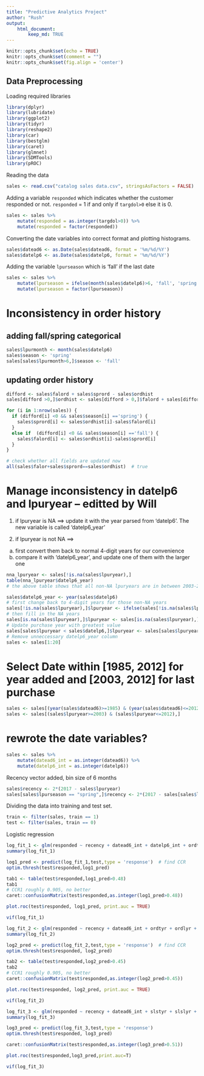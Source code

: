 ```yaml
---
title: "Predictive Analytics Project"
author: "Rush"
output: 
    html_document: 
        keep_md: TRUE
---
```


```r
knitr::opts_chunk$set(echo = TRUE)
knitr::opts_chunk$set(comment = "")
knitr::opts_chunk$set(fig.align = 'center')
```

## Data Preprocessing

Loading required libraries
```r
library(dplyr)
library(lubridate)
library(ggplot2)
library(tidyr)
library(reshape2)
library(car)
library(bestglm)
library(caret)
library(glmnet)
library(SDMTools)
library(pROC)
```

Reading the data
```r
sales <- read.csv("catalog sales data.csv", stringsAsFactors = FALSE)
```

Adding a variable `responded` which indicates whether the customer responded or not. `responded` = 1 if and only if `targdol>0` else it is 0.
```r
sales <- sales %>%
    mutate(responded = as.integer(targdol>0)) %>%
    mutate(responded = factor(responded))
```

Converting the date variables into correct format and plotting histograms.
```r
sales$datead6 <- as.Date(sales$datead6, format = '%m/%d/%Y')
sales$datelp6 <- as.Date(sales$datelp6, format = '%m/%d/%Y')
```

Adding the variable `lpurseason` which is 'fall' if the last date
```r
sales <- sales %>%
    mutate(lpurseason = ifelse(month(sales$datelp6)>6, 'fall', 'spring')) %>%
    mutate(lpurseason = factor(lpurseason)) 
```

# Inconsistency in order history
## adding fall/spring categorical
```r
sales$lpurmonth <- month(sales$datelp6)
sales$season <- 'spring'
sales[sales$lpurmonth>6,]$season <- 'fall'
```


## updating order history
```r
difford <- sales$falord + sales$sprord - sales$ordhist
sales[difford >0,]$ordhist <- sales[difford > 0,]$falord + sales[difford > 0,]$sprord

for (i in 1:nrow(sales)) {
  if (difford[i] <0 && sales$season[i] =='spring') {
    sales$sprord[i] <- sales$ordhist[i]-sales$falord[i]
  }
  else if  (difford[i] <0 && sales$season[i] =='fall') {
    sales$falord[i] <- sales$ordhist[i]-sales$sprord[i]
  }
}

# check whether all fields are updated now
all(sales$falor+sales$sprord==sales$ordhist)  # true
```

# Manage inconsistency in datelp6 and lpuryear -- editted by Will
1. if lpuryear is NA ==> update it with the year parsed from 'datelp6'. The new variable is called 'datelp6_year'

2. if lpuryear is not NA ==>
  a. first convert them back to normal 4-digit years for our convenience
  b. compare it with 'datelp6_year', and update one of them with the larger one
  
```r
nna_lpuryear <- sales[!is.na(sales$lpuryear),]
table(nna_lpuryear$datelp6_year)
# the above table shows that all non-NA lpuryears are in between 2003-2012

sales$datelp6_year <- year(sales$datelp6)
# first change back to 4-digit years for those non-NA years
sales[!is.na(sales$lpuryear),]$lpuryear <- ifelse(sales[!is.na(sales$lpuryear),]$lpuryear<3,as.integer(paste0('201',as.character(sales[!is.na(sales$lpuryear),]$lpuryear))),as.integer(paste0('200',as.character(sales[!is.na(sales$lpuryear),]$lpuryear))))
# then fill in the NA years
sales[is.na(sales$lpuryear),]$lpuryear <- sales[is.na(sales$lpuryear),]$datelp6_year
# Update purchase year with greatest value
sales[sales$lpuryear < sales$datelp6,]$lpuryear <- sales[sales$lpuryear < sales$datelp6,]$datelp6_year
# Remove unneccessary datelp6_year column
sales <- sales[1:20]
```

# Select Date within [1985, 2012] for year added and [2003, 2012] for last purchase
```r
sales <- sales[(year(sales$datead6)>=1985) & (year(sales$datead6)<=2012),]
sales <- sales[(sales$lpuryear>=2003) & (sales$lpuryear<=2012),]
```

# rewrote the date variables?
```r
sales <- sales %>%
    mutate(datead6_int = as.integer(datead6)) %>%
    mutate(datelp6_int = as.integer(datelp6))
```




<!-- **This was in the whole data. Verify this again for only the training data.** -->
<!-- Four observations have datead6 = 6/1/1931. The next nearest date is 1/1/1980. Therefore, these observations might be potential outliers. This is shown below.  -->

<!-- ```{r} -->
<!-- # the earliest date -->
<!-- sale[which(train$datead6<0),] -->
<!-- # there are only 4 dates before 1/1/1970 -->

<!-- # the earliest date after 1/1/1970 -->
<!-- sale[which(sales$datead6 == min(sales$datead6[sales$datead6>0])), ] -->
<!-- ``` -->

Recency vector added, bin size of 6 months
```r
sales$recency <- 2*(2017 - sales$lpuryear)
sales[sales$lpurseason == "spring",]$recency <- 2*(2017 - sales[sales$lpurseason == "spring",]$lpuryear) + 1
```

Dividing the data into training and test set.
```r
train <- filter(sales, train == 1)
test <- filter(sales, train == 0)
```


Logistic regression
```r
log_fit_1 <- glm(responded ~ recency + datead6_int + datelp6_int + ordtyr + ordlyr + ord2ago + ord3ago + falord + sprord, family = binomial, data = train)
summary(log_fit_1)
```
```r
log1_pred <- predict(log_fit_1,test,type = 'response')  # find CCR 
optim.thresh(test$responded,log1_pred)
```

```r
tab1 <- table(test$responded,log1_pred>0.48)
tab1
# CCR1 roughly 0.905, no better
caret::confusionMatrix(test$responded,as.integer(log1_pred>0.48))
```


```r
plot.roc(test$responded, log1_pred, print.auc = TRUE)
```

```r
vif(log_fit_1)
```

```r
log_fit_2 <- glm(responded ~ recency + datead6_int + ordtyr + ordlyr + ord2ago + ord3ago + falord + sprord + ordtyr*ordlyr + ordlyr*ord2ago, family = binomial, data = train)
summary(log_fit_2)
```

```r
log2_pred <- predict(log_fit_2,test,type = 'response')  # find CCR
optim.thresh(test$responded, log2_pred)
```

```r
tab2 <- table(test$responded,log2_pred>0.45)
tab2
# CCR1 roughly 0.905, no better
caret::confusionMatrix(test$responded,as.integer(log2_pred>0.45))
```

```r
plot.roc(test$responded, log2_pred, print.auc = TRUE)
```

```r
vif(log_fit_2)
```

```r
log_fit_3 <- glm(responded ~ recency + datead6_int + slstyr + slslyr + sls2ago + sls3ago + falord + sprord + slstyr*slslyr + slslyr*sls2ago + sls2ago*sls3ago, family = binomial, data = train)
summary(log_fit_3)
```

```r
log3_pred <- predict(log_fit_3,test,type = 'response')
optim.thresh(test$responded, log3_pred)
```

```r
caret::confusionMatrix(test$responded,as.integer(log3_pred>0.51))
```


```r
plot.roc(test$responded,log3_pred,print.auc=T)
```

```r
vif(log_fit_3)
```



